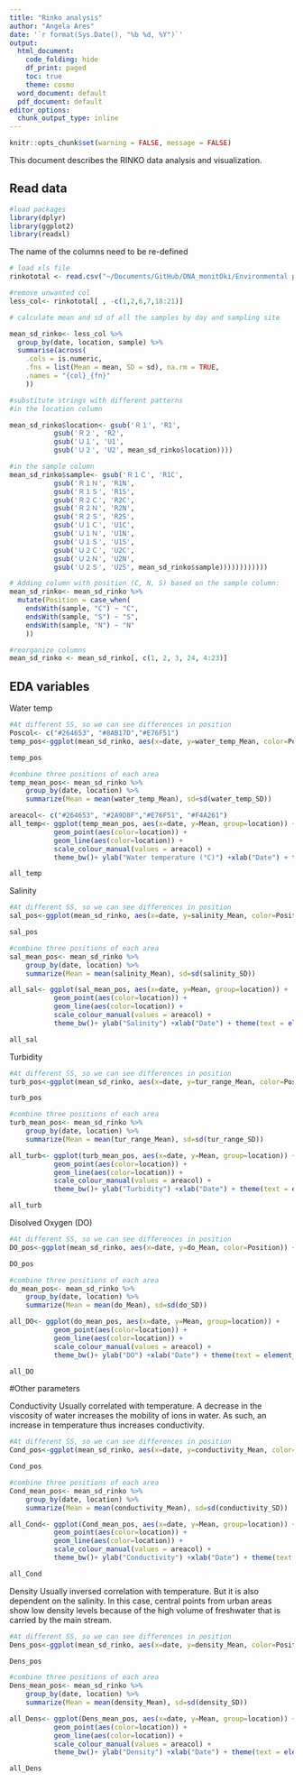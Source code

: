 ```yaml
---
title: "Rinko analysis"
author: "Angela Ares"
date: '`r format(Sys.Date(), "%b %d, %Y")`'
output:
  html_document:
    code_folding: hide
    df_print: paged
    toc: true
    theme: cosmo
  word_document: default
  pdf_document: default
editor_options: 
  chunk_output_type: inline
---
```


```r
knitr::opts_chunk$set(warning = FALSE, message = FALSE) 
```

This document describes the RINKO data analysis and visualization. 

## Read data

```r
#load packages
library(dplyr)
library(ggplot2)
library(readxl)
```

The name of the columns need to be re-defined
```r
# load xls file
rinkototal <- read.csv("~/Documents/GitHub/DNA_monitOki/Environmental parameters/rinko_all_outliers_removed.csv")

#remove unwanted col
less_col<- rinkototal[ , -c(1,2,6,7,18:21)]

# calculate mean and sd of all the samples by day and sampling site

mean_sd_rinko<- less_col %>%
  group_by(date, location, sample) %>%
  summarise(across(
    .cols = is.numeric, 
    .fns = list(Mean = mean, SD = sd), na.rm = TRUE, 
    .names = "{col}_{fn}"
    ))

#substitute strings with different patterns
#in the location column

mean_sd_rinko$location<- gsub('Ｒ１', 'R1',
           gsub('Ｒ２', 'R2',
           gsub('Ｕ１', 'U1', 
           gsub('Ｕ２', 'U2', mean_sd_rinko$location))))

#in the sample column
mean_sd_rinko$sample<- gsub('Ｒ１Ｃ', 'R1C',
           gsub('Ｒ１Ｎ', 'R1N',
           gsub('Ｒ１Ｓ', 'R1S', 
           gsub('Ｒ２Ｃ', 'R2C', 
           gsub('Ｒ２Ｎ', 'R2N', 
           gsub('Ｒ２Ｓ', 'R2S',       
           gsub('Ｕ１Ｃ', 'U1C', 
           gsub('Ｕ１Ｎ', 'U1N',
           gsub('Ｕ１Ｓ', 'U1S',
           gsub('Ｕ２Ｃ', 'U2C',
           gsub('Ｕ２Ｎ', 'U2N',
           gsub('Ｕ２Ｓ', 'U2S', mean_sd_rinko$sample))))))))))))

# Adding column with position (C, N, S) based on the sample column:
mean_sd_rinko<- mean_sd_rinko %>%
  mutate(Position = case_when(
    endsWith(sample, "C") ~ "C",
    endsWith(sample, "S") ~ "S",
    endsWith(sample, "N") ~ "N"
    ))

#reorganize columns 
mean_sd_rinko <- mean_sd_rinko[, c(1, 2, 3, 24, 4:23)]
```

## EDA variables 

Water temp
```r
#At different SS, so we can see differences in position
Poscol<- c("#264653", "#8AB17D","#E76F51")
temp_pos<-ggplot(mean_sd_rinko, aes(x=date, y=water_temp_Mean, color=Position)) +  facet_wrap(~ location)+ geom_point(size=3, alpha=0.8) + theme_bw() + scale_color_manual(values=Poscol)+theme(text = element_text(size=12)) +ylab("Water temperature (°C)") +xlab("Date") + theme(text = element_text(size=10), axis.text.x = element_text(angle=45, hjust=1)) 

temp_pos

#combine three positions of each area
temp_mean_pos<- mean_sd_rinko %>% 
    group_by(date, location) %>%
    summarize(Mean = mean(water_temp_Mean), sd=sd(water_temp_SD))

areacol<- c("#264653", "#2A9D8F","#E76F51", "#F4A261")
all_temp<- ggplot(temp_mean_pos, aes(x=date, y=Mean, group=location)) +
           geom_point(aes(color=location)) +
           geom_line(aes(color=location)) +
           scale_colour_manual(values = areacol) +
           theme_bw()+ ylab("Water temperature (°C)") +xlab("Date") + theme(text = element_text(size=10), axis.text.x = element_text(angle=45, hjust=1)) 

all_temp
```

Salinity
```r
#At different SS, so we can see differences in position
sal_pos<-ggplot(mean_sd_rinko, aes(x=date, y=salinity_Mean, color=Position)) +  facet_wrap(~ location)+ geom_point(size=3, alpha=0.8) + theme_bw() + scale_color_manual(values=Poscol)+theme(text = element_text(size=12)) +ylab("Salinity") +xlab("Date") + theme(text = element_text(size=10), axis.text.x = element_text(angle=45, hjust=1)) 

sal_pos

#combine three positions of each area
sal_mean_pos<- mean_sd_rinko %>% 
    group_by(date, location) %>%
    summarize(Mean = mean(salinity_Mean), sd=sd(salinity_SD))

all_sal<- ggplot(sal_mean_pos, aes(x=date, y=Mean, group=location)) +
           geom_point(aes(color=location)) +
           geom_line(aes(color=location)) +
           scale_colour_manual(values = areacol) +
           theme_bw()+ ylab("Salinity") +xlab("Date") + theme(text = element_text(size=10), axis.text.x = element_text(angle=45, hjust=1)) 

all_sal
```

Turbidity
```r
#At different SS, so we can see differences in position
turb_pos<-ggplot(mean_sd_rinko, aes(x=date, y=tur_range_Mean, color=Position)) +  facet_wrap(~ location)+ geom_point(size=3, alpha=0.8) + theme_bw() + scale_color_manual(values=Poscol)+theme(text = element_text(size=12)) +ylab("Turbidity") +xlab("Date") + theme(text = element_text(size=10), axis.text.x = element_text(angle=45, hjust=1)) 

turb_pos

#combine three positions of each area
turb_mean_pos<- mean_sd_rinko %>% 
    group_by(date, location) %>%
    summarize(Mean = mean(tur_range_Mean), sd=sd(tur_range_SD))

all_turb<- ggplot(turb_mean_pos, aes(x=date, y=Mean, group=location)) +
           geom_point(aes(color=location)) +
           geom_line(aes(color=location)) +
           scale_colour_manual(values = areacol) +
           theme_bw()+ ylab("Turbidity") +xlab("Date") + theme(text = element_text(size=10), axis.text.x = element_text(angle=45, hjust=1)) 

all_turb
```

Disolved Oxygen (DO)
```r
#At different SS, so we can see differences in position
DO_pos<-ggplot(mean_sd_rinko, aes(x=date, y=do_Mean, color=Position)) +  facet_wrap(~ location)+ geom_point(size=3, alpha=0.8) + theme_bw() + scale_color_manual(values=Poscol)+theme(text = element_text(size=12)) +ylab("DO") +xlab("Date") + theme(text = element_text(size=10), axis.text.x = element_text(angle=45, hjust=1)) 

DO_pos

#combine three positions of each area
do_mean_pos<- mean_sd_rinko %>% 
    group_by(date, location) %>%
    summarize(Mean = mean(do_Mean), sd=sd(do_SD))

all_DO<- ggplot(do_mean_pos, aes(x=date, y=Mean, group=location)) +
           geom_point(aes(color=location)) +
           geom_line(aes(color=location)) +
           scale_colour_manual(values = areacol) +
           theme_bw()+ ylab("DO") +xlab("Date") + theme(text = element_text(size=10), axis.text.x = element_text(angle=45, hjust=1)) 

all_DO
```




#Other parameters 

Conductivity 
Usually correlated with temperature. A decrease in the viscosity of water increases the mobility of ions in water. As such, an increase in temperature thus increases conductivity.
```r
#At different SS, so we can see differences in position
Cond_pos<-ggplot(mean_sd_rinko, aes(x=date, y=conductivity_Mean, color=Position)) +  facet_wrap(~ location)+ geom_point(size=3, alpha=0.8) + theme_bw() + scale_color_manual(values=Poscol)+theme(text = element_text(size=12)) +ylab("Conductivity") +xlab("Date") + theme(text = element_text(size=10), axis.text.x = element_text(angle=45, hjust=1)) 

Cond_pos

#combine three positions of each area
Cond_mean_pos<- mean_sd_rinko %>% 
    group_by(date, location) %>%
    summarize(Mean = mean(conductivity_Mean), sd=sd(conductivity_SD))

all_Cond<- ggplot(Cond_mean_pos, aes(x=date, y=Mean, group=location)) +
           geom_point(aes(color=location)) +
           geom_line(aes(color=location)) +
           scale_colour_manual(values = areacol) +
           theme_bw()+ ylab("Conductivity") +xlab("Date") + theme(text = element_text(size=10), axis.text.x = element_text(angle=45, hjust=1)) 

all_Cond
```


Density
Usually inversed correlation with temperature.
But it is also dependent on the salinity. In this case, central points from urban areas show low density levels because of the high volume of freshwater that is carried by the main stream.

```r
#At different SS, so we can see differences in position
Dens_pos<-ggplot(mean_sd_rinko, aes(x=date, y=density_Mean, color=Position)) +  facet_wrap(~ location)+ geom_point(size=3, alpha=0.8) + theme_bw() + scale_color_manual(values=Poscol)+theme(text = element_text(size=12)) +ylab("Density") +xlab("Date") + theme(text = element_text(size=10), axis.text.x = element_text(angle=45, hjust=1)) 

Dens_pos

#combine three positions of each area
Dens_mean_pos<- mean_sd_rinko %>% 
    group_by(date, location) %>%
    summarize(Mean = mean(density_Mean), sd=sd(density_SD))

all_Dens<- ggplot(Dens_mean_pos, aes(x=date, y=Mean, group=location)) +
           geom_point(aes(color=location)) +
           geom_line(aes(color=location)) +
           scale_colour_manual(values = areacol) +
           theme_bw()+ ylab("Density") +xlab("Date") + theme(text = element_text(size=10), axis.text.x = element_text(angle=45, hjust=1)) 

all_Dens
```